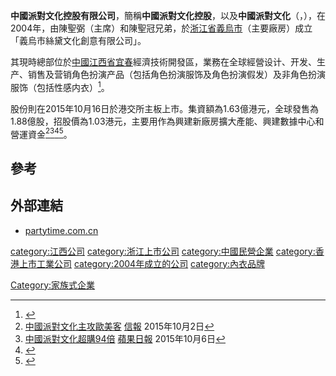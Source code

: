 '''中國派對文化控股有限公司'''，簡稱'''中國派對文化控股'''，以及'''中國派對文化'''（'''{{lang-en|China Partytime Culture Holdings Limited}}'''，{{hkex|1532}}），在2004年，由陳聖弼（主席）和陳聖冠兄弟，於[[浙江省|浙江省]][[義烏市|義烏市]]（主要廠房）成立「義烏市絲黛文化創意有限公司」。

其現時總部位於[[中國|中國]][[江西省|江西省]][[宜春|宜春]]經濟技術開發區，業務在全球經營设计、开发、生产、销售及营销角色扮演产品（包括角色扮演服饰及角色扮演假发）及非角色扮演服饰（包括性感内衣）<ref>{{Cite web |url=http://www.partytime.com.cn/custom/53 |title=中國派對文化控股有限公司簡介 |accessdate=2015-10-15 |archive-date=2015-09-05 |archive-url=https://web.archive.org/web/20150905071040/http://www.partytime.com.cn/custom/53 |dead-url=no }}</ref>。

股份則在2015年10月16日於港交所主板上市。集資額為1.63億港元，全球發售為1.88億股，招股價為1.03港元，主要用作為興建新廠房擴大產能、興建數據中心和營運資金<ref>[http://www2.hkej.com/instantnews/market/article/1154453 中國派對文化主攻歐美客] {{Wayback|url=http://www2.hkej.com/instantnews/market/article/1154453 |date=20151009140408 }}[[信報|信報]] 2015年10月2日</ref><ref>[http://hk.apple.nextmedia.com/financeestate/art/20151006/19322254 中國派對文化超購94倍] {{Wayback|url=http://hk.apple.nextmedia.com/financeestate/art/20151006/19322254 |date=20151009080031 }}[[蘋果日報|蘋果日報]] 2015年10月6日</ref><ref>{{Cite web |url=http://www.hkexnews.hk/listedco/listconews/sehk/2015/0929/LTN201509291069_C.pdf |title=中國派對文化控股有限公司招股通告 |accessdate=2015-10-15 |archive-date=2016-03-05 |archive-url=https://web.archive.org/web/20160305022810/http://www.hkexnews.hk/listedco/listconews/sehk/2015/0929/LTN201509291069_C.pdf |dead-url=no }}</ref><ref>{{Cite web |url=http://www.hkexnews.hk/listedco/listconews/SEHK/2015/0929/LTN201509291140_C.pdf |title=中國派對文化控股有限公司招股資料 |accessdate=2015-10-15 |archive-date=2016-03-05 |archive-url=https://web.archive.org/web/20160305020058/http://www.hkexnews.hk/listedco/listconews/SEHK/2015/0929/LTN201509291140_C.pdf |dead-url=no }}</ref>。

==參考==
{{reflist}}

==外部連結==
*[http://www.partytime.com.cn partytime.com.cn]{{Wayback|url=http://www.partytime.com.cn/ |date=20151105033053 }}

[[category:江西公司|category:江西公司]]
[[category:浙江上市公司|category:浙江上市公司]]
[[category:中國民營企業|category:中國民營企業]]
[[category:香港上市工業公司|category:香港上市工業公司]]
[[category:2004年成立的公司|category:2004年成立的公司]]
[[category:內衣品牌|category:內衣品牌]]
[[Category:家族式企業|Category:家族式企業]]